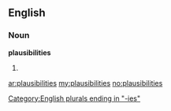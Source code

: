 ==English==

===Noun===
'''plausibilities'''

# {{plural of|[[plausibility]]}}

[[Category:English plurals ending in "-ies"]]

[[ar:plausibilities]]
[[my:plausibilities]]
[[no:plausibilities]]